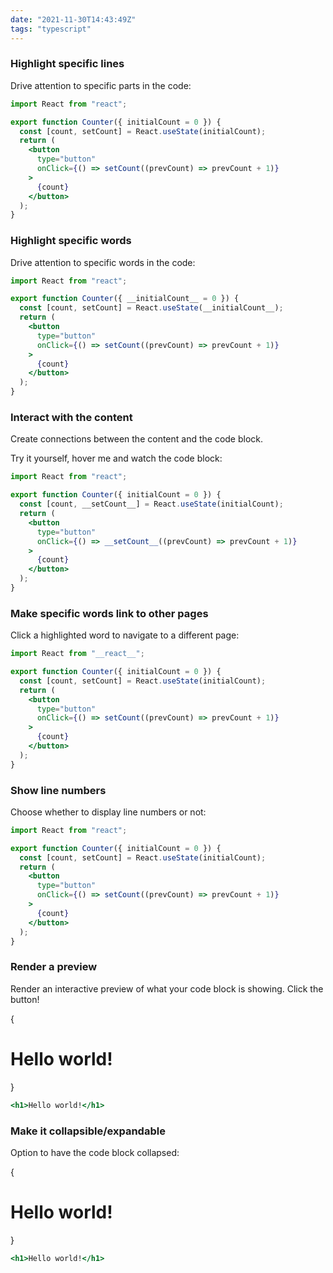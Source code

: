 ```yaml
---
date: "2021-11-30T14:43:49Z"
tags: "typescript"
---
```


### Highlight specific lines

Drive attention to specific parts in the code:

```jsx line=1,4
import React from "react";

export function Counter({ initialCount = 0 }) {
  const [count, setCount] = React.useState(initialCount);
  return (
    <button
      type="button"
      onClick={() => setCount((prevCount) => prevCount + 1)}
    >
      {count}
    </button>
  );
}
```

### Highlight specific words

Drive attention to specific words in the code:

```jsx
import React from "react";

export function Counter({ __initialCount__ = 0 }) {
  const [count, setCount] = React.useState(__initialCount__);
  return (
    <button
      type="button"
      onClick={() => setCount((prevCount) => prevCount + 1)}
    >
      {count}
    </button>
  );
}
```

### Interact with the content

Create connections between the content and the code block.

Try it yourself, <H id="demo1" index="1,2">hover me</H> and watch the code
block:

```jsx id=demo1
import React from "react";

export function Counter({ initialCount = 0 }) {
  const [count, __setCount__] = React.useState(initialCount);
  return (
    <button
      type="button"
      onClick={() => __setCount__((prevCount) => prevCount + 1)}
    >
      {count}
    </button>
  );
}
```

### Make specific words link to other pages

Click a highlighted word to navigate to a different page:

<RegisterLink id="demo2" index="1" href="https://reactjs.org/" />

```jsx id=demo2
import React from "__react__";

export function Counter({ initialCount = 0 }) {
  const [count, setCount] = React.useState(initialCount);
  return (
    <button
      type="button"
      onClick={() => setCount((prevCount) => prevCount + 1)}
    >
      {count}
    </button>
  );
}
```

### Show line numbers

Choose whether to display line numbers or not:

```jsx showLineNumbers
import React from "react";

export function Counter({ initialCount = 0 }) {
  const [count, setCount] = React.useState(initialCount);
  return (
    <button
      type="button"
      onClick={() => setCount((prevCount) => prevCount + 1)}
    >
      {count}
    </button>
  );
}
```

### Render a preview

Render an interactive preview of what your code block is showing. Click the
button!

{

<Preview>
  <h1>Hello world!</h1>
</Preview>
}

```jsx
<h1>Hello world!</h1>
```

### Make it collapsible/expandable

Option to have the code block collapsed:

{

<Preview>
  <h1>Hello world!</h1>
</Preview>

}

```jsx collapsible
<h1>Hello world!</h1>
```
